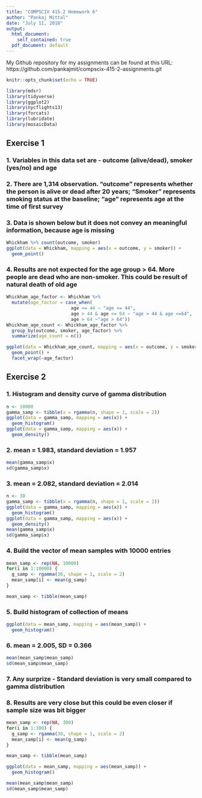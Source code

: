 ```yaml
---
title: "COMPSCIX 415.2 Homework 6"
author: "Pankaj Mittal"
date: "July 11, 2018"
output:
  html_document: 
    self_contained: true
  pdf_document: default
---
```


My Github repository for my assignments can be found at this URL: https://github.com/pankajmit/compscix-415-2-assignments.git


```r
knitr::opts_chunk$set(echo = TRUE)
```

```r
library(mdsr)
library(tidyverse)
library(ggplot2)
library(nycflights13)
library(forcats)
library(lubridate)
library(mosaicData)
```

## Exercise 1

### 1. Variables in this data set are - outcome (alive/dead), smoker (yes/no) and age 
### 2. There are 1,314 observation. "outcome" represents whether the person is alive or dead after 20 years;  "Smoker" represents smoking status at the baseline; "age" represents age at the time of first survey
### 3. Data is shown below but it does not convey an meaningful information, because age is missing

```r
Whickham %>% count(outcome, smoker)
ggplot(data = Whickham, mapping = aes(x = outcome, y = smoker)) + 
  geom_point()
```

### 4. Results are not expected for the age group > 64. More people are dead who are non-smoker. This could be result of natural death of old age

```r

Whickham_age_factor <- Whickham %>%
  mutate(age_factor = case_when(
                        age <= 44 ~ "age <= 44", 
                        age > 44 & age <= 64 ~ "age > 44 & age <=64", 
                        age > 64 ~"age > 64"))
Whickham_age_count <- Whickham_age_factor %>%
  group_by(outcome, smoker, age_factor) %>%
  summarize(age_count = n())

ggplot(data = Whickham_age_count, mapping = aes(x = outcome, y = smoker, size = age_count)) + 
  geom_point() + 
  facet_wrap(~age_factor)
```

## Exercise 2

### 1. Histogram and density curve of gamma distribution 

```r
n <- 10000
gamma_samp <- tibble(x = rgamma(n, shape = 1, scale = 2))
ggplot(data = gamma_samp, mapping = aes(x)) + 
  geom_histogram()
ggplot(data = gamma_samp, mapping = aes(x)) + 
  geom_density()
```

### 2. mean = 1.983, standard deviation = 1.957

```r
mean(gamma_samp$x)
sd(gamma_samp$x)
```

### 3. mean = 2.082, standard deviation = 2.014

```r
n <- 30
gamma_samp <- tibble(x = rgamma(n, shape = 1, scale = 2))
ggplot(data = gamma_samp, mapping = aes(x)) + 
  geom_histogram()
ggplot(data = gamma_samp, mapping = aes(x)) + 
  geom_density()
mean(gamma_samp$x)
sd(gamma_samp$x)
```

### 4. Build the vector of mean samples with 10000 entries

```r
mean_samp <- rep(NA, 10000)
for(i in 1:10000) {
  g_samp <- rgamma(30, shape = 1, scale = 2)
  mean_samp[i] <- mean(g_samp)
}

mean_samp <- tibble(mean_samp)

```

### 5. Build histogram of collection of means

```r
ggplot(data = mean_samp, mapping = aes(mean_samp)) + 
  geom_histogram()
```

### 6. mean = 2.005, SD = 0.366

```r
mean(mean_samp$mean_samp)
sd(mean_samp$mean_samp)
```

### 7. Any surprize - Standard deviation is very small compared to gamma distribution


### 8. Results are very close but this could be even closer if sample size was bit bigger

```r

mean_samp <- rep(NA, 300)
for(i in 1:300) {
  g_samp <- rgamma(30, shape = 1, scale = 2)
  mean_samp[i] <- mean(g_samp)
}

mean_samp <- tibble(mean_samp)

ggplot(data = mean_samp, mapping = aes(mean_samp)) + 
  geom_histogram()

mean(mean_samp$mean_samp)
sd(mean_samp$mean_samp)
```


